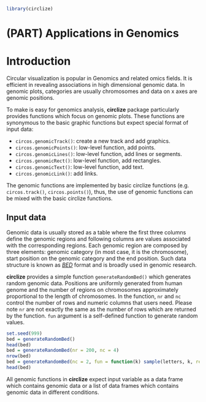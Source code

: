 
```r
library(circlize)
```

# (PART) Applications in Genomics {-} 

# Introduction {#genomic-introduction}

Circular visualization is popular in Genomics and related omics fields. It is
efficient in revealing associations in high dimensional genomic data. In genomic
plots, categories are usually chromosomes and data on x axes are genomic
positions.

To make is easy for genomics analysis, **circlize** package particularly
provides functions which focus on genomic plots. These functions are
synonymous to the basic graphic functions but expect special format of input
data:

- `circos.genomicTrack()`: create a new track and add graphics.
- `circos.genomicPoints()`: low-level function, add points.
- `circos.genomicLines()`: low-level function, add lines or segments.
- `circos.genomicRect()`: low-level function, add rectangles.
- `circos.genomicText()`: low-level function, add text.
- `circos.genomicLink()`: add links.

The genomic functions are implemented by basic circlize functions (e.g.
`circos.track()`, `circos.points()`), thus, the use of genomic functions can
be mixed with the basic circlize functions.

## Input data {#input-data}

Genomic data is usually stored as a table where the first three columns
define the genomic regions and following columns are values associated with
the corresponding regions. Each genomic region are composed by three elements:
genomic category (in most case, it is the chromosome), start position on the
genomic category and the end position. Such data structure is known as 
[_BED_](https://genome.ucsc.edu/FAQ/FAQformat#format1)
format and is broadly used in genomic research.

**circlize** provides a simple function `generateRandomBed()` which generates
random genomic data. Positions are uniformly generated from human genome and
the number of regions on chromosomes approximately proportional to the length
of chromosomes. In the function, `nr` and `nc` control the number of rows and
numeric columns that users need. Please note `nr` are not exactly the same as
the number of rows which are returned by the function. `fun` argument is a
self-defined function to generate random values.

```r
set.seed(999)
bed = generateRandomBed()
head(bed)
bed = generateRandomBed(nr = 200, nc = 4)
nrow(bed)
bed = generateRandomBed(nc = 2, fun = function(k) sample(letters, k, replace = TRUE))
head(bed)
```

All genomic functions in **circlize** expect input variable as a data frame
which contains genomic data or a list of data frames which contains genomic
data in different conditions.



